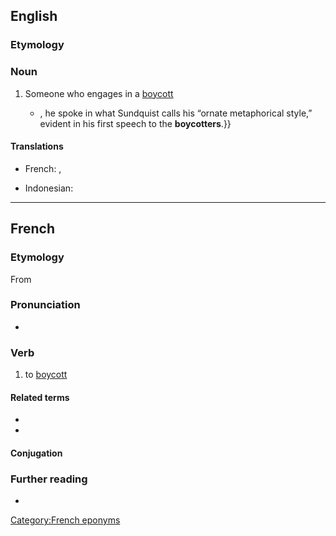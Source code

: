 ==English==

===Etymology===
{{suffix|boycott|er|lang=en}}

===Noun===
{{en-noun}}

# Someone who engages in a [[boycott]]
#* {{quote-journal|2009|January 18|Anthony Lewis|A New National Scripture|New York Times|url=http://www.nytimes.com/2009/01/18/books/review/Lewis-t.html
|passage=As early as 1955{{...|, when he was chosen at the age of 26 to lead the boycott of the segregated buses in Montgomery, Ala.}}, he spoke in what Sundquist calls his “ornate metaphorical style,” evident in his first speech to the '''boycotters'''.}}

====Translations====
{{trans-top|someone who engages in a boycott}}
* French: {{t+|fr|boycotteur|m}}, {{t+|fr|boycotteuse|f}}
{{trans-mid}}
* Indonesian: {{t+|id|pemboikot}}
{{trans-bottom}}

----

==French==

===Etymology===
From {{etyl|en|fr}} {{m|en|boycott}}

===Pronunciation===
* {{fr-IPA|boillcotter}}

===Verb===
{{fr-verb}}

# to [[boycott]]

====Related terms====
* {{l|fr|boycott}}
* {{l|fr|boycotteur}}

====Conjugation====
{{fr-conj-auto|pron=boillcotter}}

===Further reading===
* {{R:TLFi}}

[[Category:French eponyms]]